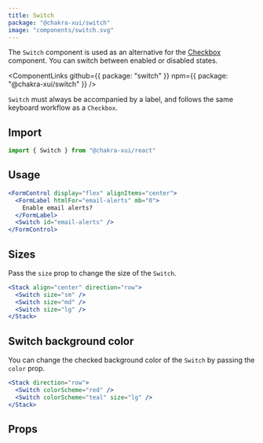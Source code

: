 ```yaml
---
title: Switch
package: "@chakra-xui/switch"
image: "components/switch.svg"
---
```


The `Switch` component is used as an alternative for the
[Checkbox](/docs/form/checkbox) component. You can switch between enabled or
disabled states.

<ComponentLinks
  github={{ package: "switch" }}
  npm={{ package: "@chakra-xui/switch" }}
/>

<carbon-ad></carbon-ad>

`Switch` must always be accompanied by a label, and follows the same keyboard
workflow as a `Checkbox`.

## Import

```js
import { Switch } from "@chakra-xui/react"
```

## Usage

```jsx
<FormControl display="flex" alignItems="center">
  <FormLabel htmlFor="email-alerts" mb="0">
    Enable email alerts?
  </FormLabel>
  <Switch id="email-alerts" />
</FormControl>
```

## Sizes

Pass the `size` prop to change the size of the `Switch`.

```jsx
<Stack align="center" direction="row">
  <Switch size="sm" />
  <Switch size="md" />
  <Switch size="lg" />
</Stack>
```

## Switch background color

You can change the checked background color of the `Switch` by passing the
`color` prop.

```jsx
<Stack direction="row">
  <Switch colorScheme="red" />
  <Switch colorScheme="teal" size="lg" />
</Stack>
```

## Props

<PropsTable of="Switch" />
